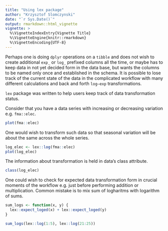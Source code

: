 ```yaml
---
title: "Using lex package"
author: "Krzysztof Slomczynski"
date: "`r Sys.Date()`"
output: rmarkdown::html_vignette
vignette: >
  %\VignetteIndexEntry{Vignette Title}
  %\VignetteEngine{knitr::rmarkdown}
  %\VignetteEncoding{UTF-8}
---
```


Perhaps one is doing `dplyr` operations on a `tibble` and does not wish to
create additional `exp_` or `log_` prefixed columns all the time, or maybe has
to keep data in not yet decided form in the data base, but wants the columns to
be named only once and established in the schema. It is possible to lose track
of the current state of the data in the complicated workflow with many different
calculations and back and forth `log–exp` transformations.

`lex` package was written to help users keep track of data transformation
status.

Consider that you have a data series with increasing or decreasing variation
e.g. `fma::elec`.

```r
plot(fma::elec)
```

One would wish to transform such data so that seasonal variation will be about
the same across the whole series.

```r
log_elec <- lex::log(fma::elec)
plot(log_elec)
```

The information about transformation is held in data's class attribute.

```r
class(log_elec)
```

One could wish to check for expected data transformation form in crucial moments
of the workflow e.g. just before performing addition or multiplication. Common
mistake is to mix sum of logharitms with logarithm of sums.

```r
sum_logs <- function(x, y) {
  lex::expect_loged(x) + lex::expect_loged(y)
}

sum_logs(lex::log(1:5), lex::log(21:25))
```
